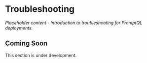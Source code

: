 # Troubleshooting

_Placeholder content - Introduction to troubleshooting for PromptQL deployments._

## Coming Soon

This section is under development.
